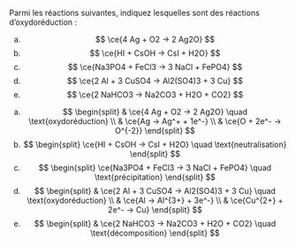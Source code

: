 ::: {.Exercise data-latex=""}

Parmi les réactions suivantes, indiquez lesquelles sont des réactions d'oxydoréduction :

a. $$
\ce{4 Ag + O2 -> 2 Ag2O}
$$
\vspace{\stretch{1}}
c. $$
\ce{HI + CsOH -> CsI + H2O}
$$
\vspace{\stretch{1}}
d. $$
\ce{Na3PO4 + FeCl3 -> 3 NaCl + FePO4}
$$
\vspace{\stretch{1}}
b. $$
\ce{2 Al + 3 CuSO4 -> Al2(SO4)3 + 3 Cu}
$$
\vspace{\stretch{1}}
e. $$
\ce{2 NaHCO3 -> Na2CO3 + H2O + CO2}
$$
\vspace{\stretch{1}}

:::

::: {.Answer data-latex=""}

a. $$
\begin{split}
& \ce{4 Ag + O2 -> 2 Ag2O} \quad \text{oxydoréduction} \\
& \ce{Ag -> Ag^+ + 1e^-} \\
& \ce{O + 2e^- -> O^{-2}}
\end{split}
$$
b. $$
\begin{split}
\ce{HI + CsOH -> CsI + H2O} \quad \text{neutralisation}
\end{split}
$$
c. $$
\begin{split}
\ce{Na3PO4 + FeCl3 -> 3 NaCl + FePO4} \quad \text{précipitation}
\end{split}
$$
d. $$
\begin{split}
& \ce{2 Al + 3 CuSO4 -> Al2(SO4)3 + 3 Cu} \quad \text{oxydoréduction} \\
& \ce{Al -> Al^{3+} + 3e^-} \\
& \ce{Cu^{2+} + 2e^- -> Cu}
\end{split}
$$
e. $$
\begin{split}
& \ce{2 NaHCO3 -> Na2CO3 + H2O + CO2} \quad \text{décomposition}
\end{split}
$$

:::
